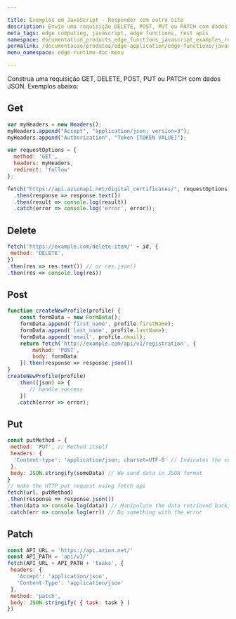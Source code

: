 ```yaml
---

title: Exemplos em JavaScript - Responder com outro site
description: Envie uma requisição DELETE, POST, PUT ou PATCH com dados JSON.
meta_tags: edge computing, javascript, edge functions, rest apis
namespace: documentation_products_edge_functions_javascript_examples_rest_apis
permalink: /documentacao/produtos/edge-application/edge-functions/javascript-examples/rest-apis/
menu_namespace: edge-runtime-doc-menu

---
```


Construa uma requisição GET, DELETE, POST, PUT ou PATCH com dados JSON. Exemplos abaixo:

## Get

```js
var myHeaders = new Headers();
myHeaders.append("Accept", "application/json; version=3");
myHeaders.append("Authorization", "Token [TOKEN VALUE]");

var requestOptions = {
  method: 'GET',
  headers: myHeaders,
  redirect: 'follow'
};

fetch("https://api.azionapi.net/digital_certificates/", requestOptions)
  .then(response => response.text())
  .then(result => console.log(result))
  .catch(error => console.log('error', error));
  ```
  
## Delete

```js
fetch('https://example.com/delete-item/' + id, {
 method: 'DELETE',
})
.then(res => res.text()) // or res.json()
.then(res => console.log(res))
```

## Post

```js
function createNewProfile(profile) {
    const formData = new FormData();
    formData.append('first_name', profile.firstName);
    formData.append('last_name', profile.lastName);
    formData.append('email', profile.email);
    return fetch('http://example.com/api/v1/registration', {
        method: 'POST',
        body: formData
    }).then(response => response.json())
}
createNewProfile(profile)
   .then((json) => {
       // handle success
    })
   .catch(error => error);
```

## Put

```js
const putMethod = {
 method: 'PUT', // Method itself
 headers: {
  'Content-type': 'application/json; charset=UTF-8' // Indicates the content 
 },
 body: JSON.stringify(someData) // We send data in JSON format
}
// make the HTTP put request using fetch api
fetch(url, putMethod)
.then(response => response.json())
.then(data => console.log(data)) // Manipulate the data retrieved back, if we want to do something with it
.catch(err => console.log(err)) // Do something with the error
```

## Patch

```js
const API_URL = 'https://api.azion.net/'                                           
const API_PATH = 'api/v3/'
fetch(API_URL + API_PATH + 'tasks', {
 headers: {
   'Accept': 'application/json',
   'Content-Type': 'application/json'
 },
 method: 'patch',                                                             
 body: JSON.stringify( { task: task } )                                       
})
```


